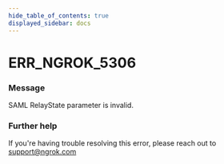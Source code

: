 ```yaml
---
hide_table_of_contents: true
displayed_sidebar: docs
---
```



# ERR_NGROK_5306

### Message

SAML RelayState parameter is invalid.

<ErrorDetails error="err_ngrok_5306" />

### Further help

If you're having trouble resolving this error, please reach out to [support@ngrok.com](mailto:support@ngrok.com?subject=Help%20with%20ERR_NGROK_5306)

